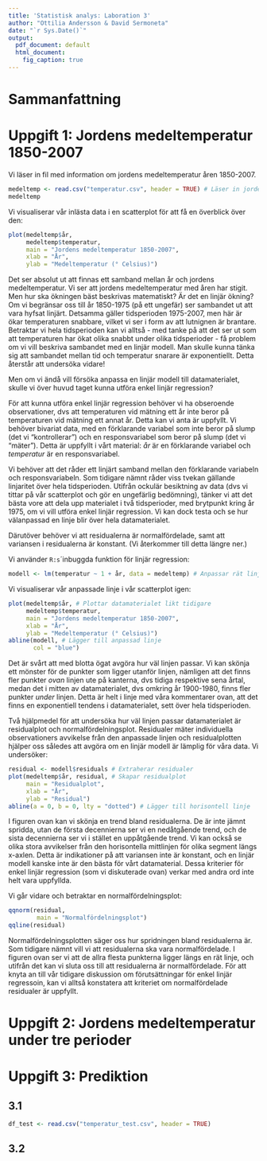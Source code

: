 ---
title: 'Statistisk analys: Laboration 3'
author: "Ottilia Andersson & David Sermoneta"
date: "`r Sys.Date()`"
output:
  pdf_document: default
  html_document:
    fig_caption: true
---

# Sammanfattning


# Uppgift 1: Jordens medeltemperatur 1850-2007

Vi läser in fil med information om jordens medeltemperatur åren 1850-2007.
```{r}
medeltemp <- read.csv("temperatur.csv", header = TRUE) # Läser in jordens medeltemperatur 1850-2007
medeltemp
```

Vi visualiserar vår inlästa data i en scatterplot för att få en överblick över den:

```{r, fig.cap="Jordens medeltempteratur 1850-2007. År på x-axeln och temperatur på y-axeln, mätt i grader Celcius."}
plot(medeltemp$år, 
     medeltemp$temperatur, 
     main = "Jordens medeltemperatur 1850-2007",
     xlab = "År", 
     ylab = "Medeltemperatur (° Celsius)")
```

Det ser absolut ut att finnas ett samband mellan år och jordens medeltemperatur. Vi ser att jordens medeltemperatur med åren har stigit. Men hur ska ökningen bäst beskrivas matematiskt? Är det en linjär ökning? Om vi begränsar oss till år 1850-1975 (på ett ungefär) ser sambandet ut att vara hyfsat linjärt. Detsamma gäller tidsperioden 1975-2007, men här är ökar temperaturen snabbare, vilket vi ser i form av att lutnignen är brantare. Betraktar vi hela tidsperioden kan vi alltså - med tanke på att det ser ut som att temperaturen har ökat olika snabbt under olika tidsperioder - få problem om vi vill beskriva sambandet med en linjär modell. Man skulle kunna tänka sig att sambandet mellan tid och temperatur snarare är exponentiellt. Detta återstår att undersöka vidare!

Men om vi ändå vill försöka anpassa en linjär modell till datamaterialet, skulle vi över huvud taget kunna utföra enkel linjär regression? 

För att kunna utföra enkel linjär regression behöver vi ha obseroende observationer, dvs att temperaturen vid mätning ett år inte beror på temperaturen vid mätning ett annat år. Detta kan vi anta är uppfyllt. Vi behöver bivariat data, med en förklarande variabel som inte beror på slump (det vi "kontrollerar") och en responsvariabel som beror på slump (det vi "mäter"). Detta är uppfyllt i vårt material: *år* är en förklarande variabel och *temperatur* är en responsvariabel. 

Vi behöver att det råder ett linjärt samband mellan den förklarande variabeln och responsvariabeln. Som tidigare nämnt råder viss tvekan gällande linjaritet över hela tidsperioden. Utifrån ockulär besiktning av data (dvs vi tittar på vår scatterplot och gör en ungefärlig bedömning), tänker vi att det bästa vore att dela upp materialet i två tidsperioder, med brytpunkt kring år 1975, om vi vill utföra enkel linjär regression. Vi kan dock testa och se hur välanpassad en linje blir över hela datamaterialet. 

Därutöver behöver vi att residualerna är normalfördelade, samt att variansen i residualerna är konstant. (Vi återkommer till detta längre ner.)

Vi använder `R:s`´inbuggda funktion för linjär regression:

```{r}
modell <- lm(temperatur ~ 1 + år, data = medeltemp) # Anpassar rät linje med temperatur som responsvariabel och år som förklarande variabel. Ettan säger åt R att vi vill ha ett intercept.
```

Vi visualiserar vår anpassade linje i vår scatterplot igen:

```{r, fig.cap="Jordens medeltempteratur 1850-2007. År på x-axeln och temperatur på y-axeln, mätt i grader Celcius. Anpassad regressionslinje i blått."}
plot(medeltemp$år, # Plottar datamaterialet likt tidigare
     medeltemp$temperatur, 
     main = "Jordens medeltemperatur 1850-2007",
     xlab = "År", 
     ylab = "Medeltemperatur (° Celsius)")
abline(modell, # Lägger till anpassad linje 
       col = "blue")
```

Det är svårt att med blotta ögat avgöra hur väl linjen passar. Vi kan skönja ett mönster för de punkter som ligger utanför linjen, nämligen att det finns fler punkter *ovan* linjen ute på kanterna, dvs tidiga respektive sena årtal, medan det i mitten av datamaterialet, dvs omkring år 1900-1980, finns fler punkter *under* linjen. Detta är helt i linje med våra kommentarer ovan, att det finns en exponentiell tendens i datamaterialet, sett över hela tidsperioden.

Två hjälpmedel för att undersöka hur väl linjen passar datamaterialet är residualplot och normalfördelningsplot. Residualer mäter individuella observationers avvikelse från den anpassade linjen och residualplotten hjälper oss således att avgöra om en linjär modell är lämplig för våra data. Vi undersöker:

```{r, fig.cap="Residualplot över jordens medeltemperatur, tidigare plottad."}
residual <- modell$residuals # Extraherar residualer
plot(medeltemp$år, residual, # Skapar residualplot
     main = "Residualplot",
     xlab = "År",
     ylab = "Residual")
abline(a = 0, b = 0, lty = "dotted") # Lägger till horisontell linje 
```

I figuren ovan kan vi skönja en trend bland residualerna. De är inte jämnt spridda, utan de första decennierna ser vi en nedåtgående trend, och de sista decennierna ser vi i stället en uppåtgående trend. Vi kan också se olika stora avvikelser från den horisontella mittlinjen för olika segment längs x-axlen. Detta är indikationer på att variansen inte är konstant, och en linjär modell kanske inte är den bästa för vårt datamaterial. Dessa kriterier för enkel linjär regression (som vi diskuterade ovan) verkar med andra ord inte helt vara uppfyllda.

Vi går vidare och betraktar en normalfördelningsplot:

```{r, fig.cap="En normalfördelningsplot över residualerna från tidigare plottad linjär regression över jordens medeltemperatur."}
qqnorm(residual,
        main = "Normalfördelningsplot")
qqline(residual)
```

Normalfördelningsplotten säger oss hur spridningen bland residualerna är. Som tidigare nämnt vill vi att residualerna ska vara normalfördelade. I figuren ovan ser vi att de allra flesta punkterna ligger längs en rät linje, och utifrån det kan vi sluta oss till att residualerna är normalfördelade. För att knyta an till vår tidigare diskussion om förutsättningar för enkel linjär regressoin, kan vi alltså konstatera att kriteriet om normalfördelade residualer är uppfyllt. 

# Uppgift 2: Jordens medeltemperatur under tre perioder 

# Uppgift 3: Prediktion

## 3.1

```{r}
df_test <- read.csv("temperatur_test.csv", header = TRUE)
```



## 3.2


